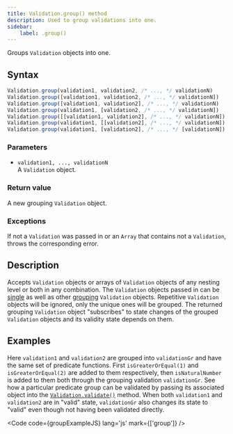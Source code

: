 ```yaml
---
title: Validation.group() method
description: Used to group validations into one.
sidebar:
    label: .group()
---
```



Groups `Validation` objects into one.

## Syntax

```js
Validation.group(validation1, validation2, /* ..., */ validationN)
Validation.group([validation1, validation2, /* ..., */ validationN])
Validation.group([validation1, validation2], /* ..., */ validationN)
Validation.group(validation1, [validation2, /* ..., */ validationN])
Validation.group([[validation1, validation2], /* ..., */ validationN])
Validation.group(validation1, [[validation2], /* ..., */ validationN])
Validation.group(validation1, [validation2], /* ..., */ [validationN])
```

### Parameters

- `validation1, ..., validationN`
<br/> A `Validation` object. 

### Return value

A new grouping `Validation` object. 

### Exceptions

If not a `Validation` was passed in or an `Array` that contains not a `Validation`, throws the corresponding error.

## Description

Accepts `Validation` objects or arrays of `Validation` objects of any nesting level or both in any combination. The `Validation` objects passed in can be [single](/concept/single-validation/) as well as other [grouping](/concept/grouping-validations/) `Validation` objects. Repetitive `Validation` objects will be ignored, only the unique ones will be grouped. The returned grouping `Validation` object "subscribes" to state changes of the grouped `Validation` objects and its validity state depends on them.

## Examples

Here `validation1` and `validation2` are grouped into `validationGr` and have the same set of predicate functions. First `isGreaterOrEqual(1)` and `isGreaterOrEqual(2)` are added to them respectively, then `isNaturalNumber` is added to them both through the grouping validation `validationGr`. See how a particular predicate group can be validated by passing its associated object into the [`Validation.validate()`](/api/validation/instance-methods/validate/) method. When both `validation1` and `validation2` are in "valid" state, `validationGr` also changes its state to "valid" even though not having been validated directly. 

<Code code={groupExampleJS} lang='js' mark={['group']} />
